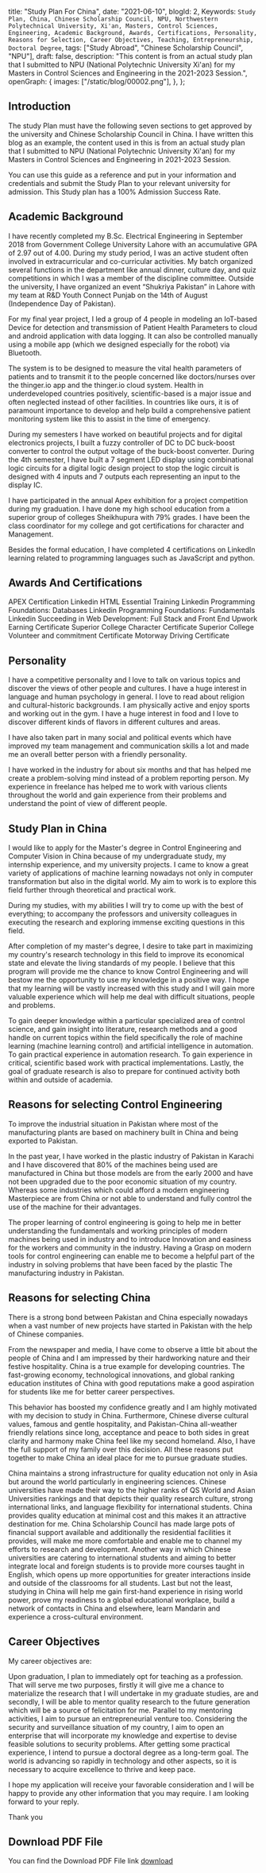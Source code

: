   title: "Study Plan For China",
  date: "2021-06-10",
  blogId: 2,
  Keywords: `Study Plan, China, Chinese Scholarship Council, NPU, Northwestern Polytechnical University, Xi'an, Masters, Control Sciences, Engineering, Academic Background, Awards, Certifications, Personality, Reasons for Selection, Career Objectives, Teaching, Entrepreneurship, Doctoral Degree`,
  tags: ["Study Abroad", "Chinese Scholarship Council", "NPU"],
  draft: false,
  description:
    "This content is from an actual study plan that I submitted to NPU (National Polytechnic University Xi'an) for my Masters in Control Sciences and Engineering in the 2021-2023 Session.",
  openGraph: {
    images: ["/static/blog/00002.png"],
  },
};

## Introduction

The study Plan must have the following seven sections to get approved by the university and Chinese Scholarship Council in China. I have written this blog as an example, the content used in this is from an actual study plan that I submitted to NPU (National Polytechnic University Xi'an) for my Masters in Control Sciences and Engineering in 2021-2023 Session.

You can use this guide as a reference and put in your information and credentials and submit the Study Plan to your relevant university for admission. This Study plan has a 100% Admission Success Rate.

## Academic Background

I have recently completed my B.Sc. Electrical Engineering in September 2018 from Government College University Lahore with an accumulative GPA of 2.97 out of 4.00. During my study period, I was an active student often involved in extracurricular and co-curricular activities. My batch organized several functions in the department like annual dinner, culture day, and quiz competitions in which I was a member of the discipline committee. Outside the university, I have organized an event “Shukriya Pakistan” in Lahore with my team at R&D Youth Connect Punjab on the 14th of August (Independence Day of Pakistan).

For my final year project, I led a group of 4 people in modeling an IoT-based Device for detection and transmission of Patient Health Parameters to cloud and android application with data logging. It can also be controlled manually using a mobile app (which we designed especially for the robot) via Bluetooth.

The system is to be designed to measure the vital health parameters of patients and to transmit it to the people concerned like doctors/nurses over the thinger.io app and the thinger.io cloud system. Health in underdeveloped countries positively, scientific-based is a major issue and often neglected instead of other facilities. In countries like ours, it is of paramount importance to develop and help build a comprehensive patient monitoring system like this to assist in the time of emergency.

During my semesters I have worked on beautiful projects and for digital electronics projects, I built a fuzzy controller of DC to DC buck-boost converter to control the output voltage of the buck-boost converter. During the 4th semester, I have built a 7 segment LED display using combinational logic circuits for a digital logic design project to stop the logic circuit is designed with 4 inputs and 7 outputs each representing an input to the display IC.

I have participated in the annual Apex exhibition for a project competition during my graduation. I have done my high school education from a superior group of colleges Sheikhupura with 79% grades. I have been the class coordinator for my college and got certifications for character and Management.

Besides the formal education, I have completed 4 certifications on LinkedIn learning related to programming languages such as JavaScript and python.

## Awards And Certifications

APEX Certification
Linkedin HTML Essential Training
Linkedin Programming Foundations: Databases
Linkedin Programming Foundations: Fundamentals
Linkedin Succeeding in Web Development: Full Stack and Front End
Upwork Earning Certificate
Superior College Character Certificate
Superior College Volunteer and commitment Certificate
Motorway Driving Certificate

## Personality

I have a competitive personality and I love to talk on various topics and discover the views of other people and cultures. I have a huge interest in language and human psychology in general. I love to read about religion and cultural-historic backgrounds. I am physically active and enjoy sports and working out in the gym. I have a huge interest in food and I love to discover different kinds of flavors in different cultures and areas.

I have also taken part in many social and political events which have improved my team management and communication skills a lot and made me an overall better person with a friendly personality.

I have worked in the industry for about six months and that has helped me create a problem-solving mind instead of a problem reporting person. My experience in freelance has helped me to work with various clients throughout the world and gain experience from their problems and understand the point of view of different people.

## Study Plan in China

I would like to apply for the Master's degree in Control Engineering and Computer Vision in China because of my undergraduate study, my internship experience, and my university projects. I came to know a great variety of applications of machine learning nowadays not only in computer transformation but also in the digital world. My aim to work is to explore this field further through theoretical and practical work.

During my studies, with my abilities I will try to come up with the best of everything; to accompany the professors and university colleagues in executing the research and exploring immense exciting questions in this field.

After completion of my master's degree, I desire to take part in maximizing my country's research technology in this field to improve its economical state and elevate the living standards of my people. I believe that this program will provide me the chance to know Control Engineering and will bestow me the opportunity to use my knowledge in a positive way. I hope that my learning will be vastly increased with this study and I will gain more valuable experience which will help me deal with difficult situations, people and problems.

To gain deeper knowledge within a particular specialized area of control science, and gain insight into literature, research methods and a good handle on current topics within the field specifically the role of machine learning (machine learning control) and artificial intelligence in automation.
To gain practical experience in automation research.
To gain experience in critical, scientific based work with practical implementations.
Lastly, the goal of graduate research is also to prepare for continued activity both within and outside of academia.

## Reasons for selecting Control Engineering

To improve the industrial situation in Pakistan where most of the manufacturing plants are based on machinery built in China and being exported to Pakistan.

In the past year, I have worked in the plastic industry of Pakistan in Karachi and I have discovered that 80% of the machines being used are manufactured in China but those models are from the early 2000 and have not been upgraded due to the poor economic situation of my country. Whereas some industries which could afford a modern engineering Masterpiece are from China or not able to understand and fully control the
use of the machine for their advantages.

The proper learning of control engineering is going to help me in better understanding the fundamentals and working principles of modern machines being used in industry and to introduce Innovation and easiness for the workers and community in the industry. Having a Grasp on modern tools for control engineering can enable me to become a helpful part of the industry in solving problems that have been faced by the plastic
The manufacturing industry in Pakistan.

## Reasons for selecting China

There is a strong bond between Pakistan and China especially nowadays when a vast number of new projects have started in Pakistan with the help of Chinese companies.

From the newspaper and media, I have come to observe a little bit about the people of China and I am impressed by their hardworking nature and their festive hospitality. China is a true example for developing countries. The fast-growing economy, technological innovations, and global ranking education institutes of China with good reputations make a good aspiration for students like me for better career perspectives.

This behavior has boosted my confidence greatly and I am highly motivated with my decision to study in China. Furthermore, Chinese diverse cultural values, famous and gentle hospitality, and Pakistan-China all-weather friendly relations since long, acceptance and peace to both sides in great clarity and harmony make China feel like my second homeland. Also, I have the full support of my family over this decision. All these reasons put together to make China an ideal place for me to pursue graduate studies.

China maintains a strong infrastructure for quality education not only in Asia but around the world particularly in engineering sciences. Chinese universities have made their way to the higher ranks of QS World and Asian Universities rankings and that depicts their quality research culture, strong international links, and language flexibility for international students.
China provides quality education at minimal cost and this makes it an attractive destination for me. China Scholarship Council has made large pots of financial support available and additionally the residential facilities it provides, will make me more comfortable and enable me to channel my efforts to research and development.
Another way in which Chinese universities are catering to international students and aiming to better integrate local and foreign students is to provide more courses taught in English, which opens up more opportunities for greater interactions inside and outside of the classrooms for all students.
Last but not the least, studying in China will help me gain first-hand experience in rising world power, prove my readiness to a global educational workplace, build a network of contacts in China and elsewhere, learn Mandarin and experience a cross-cultural environment.

## Career Objectives

My career objectives are:

Upon graduation, I plan to immediately opt for teaching as a profession. That will serve me two purposes, firstly it will give me a chance to materialize the research that I will undertake in my graduate studies, are and secondly, I will be able to mentor quality research to the future generation which will be a source of felicitation for me.
Parallel to my mentoring activities, I aim to pursue an entrepreneurial venture too. Considering the security and surveillance situation of my country, I aim to open an enterprise that will incorporate my knowledge and expertise to devise feasible solutions to security problems.
After getting some practical experience, I intend to pursue a doctoral degree as a long-term goal. The world is advancing so rapidly in technology and other aspects, so it is necessary to acquire excellence to thrive and keep pace.

I hope my application will receive your favorable consideration and I will be happy to provide any other information that you may require. I am looking forward to your reply.

Thank you

## Download PDF File

You can find the Download PDF File link [download](/static/blog/00002_1.pdf)
